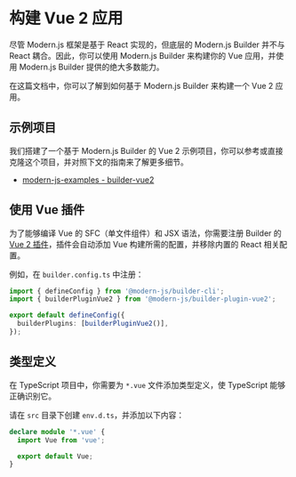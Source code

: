# 构建 Vue 2 应用

尽管 Modern.js 框架是基于 React 实现的，但底层的 Modern.js Builder 并不与 React 耦合。因此，你可以使用 Modern.js Builder 来构建你的 Vue 应用，并使用 Modern.js Builder 提供的绝大多数能力。

在这篇文档中，你可以了解到如何基于 Modern.js Builder 来构建一个 Vue 2 应用。

## 示例项目

我们搭建了一个基于 Modern.js Builder 的 Vue 2 示例项目，你可以参考或直接克隆这个项目，并对照下文的指南来了解更多细节。

- [modern-js-examples - builder-vue2](https://github.com/web-infra-dev/modern-js-examples/tree/main/examples/builder-vue2)


<CliToolVue />

## 使用 Vue 插件

为了能够编译 Vue 的 SFC（单文件组件）和 JSX 语法，你需要注册 Builder 的 [Vue 2 插件](/plugins/plugin-vue2)，插件会自动添加 Vue 构建所需的配置，并移除内置的 React 相关配置。

例如，在 `builder.config.ts` 中注册：

```ts title="builder.config.ts"
import { defineConfig } from '@modern-js/builder-cli';
import { builderPluginVue2 } from '@modern-js/builder-plugin-vue2';

export default defineConfig({
  builderPlugins: [builderPluginVue2()],
});
```

## 类型定义

在 TypeScript 项目中，你需要为 `*.vue` 文件添加类型定义，使 TypeScript 能够正确识别它。

请在 `src` 目录下创建 `env.d.ts`，并添加以下内容：

```ts title="src/env.d.ts"
declare module '*.vue' {
  import Vue from 'vue';

  export default Vue;
}
```


<DeployApp />
